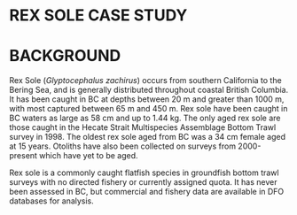 \clearpage

# REX SOLE CASE STUDY

# BACKGROUND
Rex Sole (*Glyptocephalus zachirus*) occurs from southern California to the
Bering Sea, and is generally distributed throughout coastal British Columbia.
It has been caught in BC at depths between 20 m and greater than 1000 m, 
with most captured between 65 m and 450 m. Rex sole have been caught in BC
waters as large as 58 cm and up to 1.44 kg. The only aged rex sole are those 
caught in the Hecate Strait Multispecies Assemblage Bottom Trawl survey in 1998.
The oldest rex sole aged from BC was a 34 cm female aged at 15 years. Otoliths
have also been collected on surveys from 2000-present which have yet to be aged. 

Rex sole is a commonly caught flatfish species in groundfish bottom trawl
surveys with no directed fishery or currently assigned quota. It has never been 
assessed in BC, but commercial and fishery data are available in DFO databases
for analysis.

